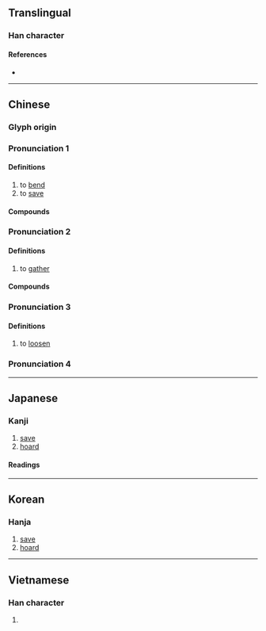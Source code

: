 {{also|攅|攒}}
{{character info/new}}
==Translingual==

===Han character===
{{Han char|rn=64|rad=手|as=19|sn=22|four=54086|canj=QHUC|ids=⿰扌贊}}


====References====
* {{Han ref|kx=0464.160|dkj=13030|dj=0813.130|hdz=31990.060|uh=6522|ud=25890|bh=F6E3|bd=63203}}

----

==Chinese==
{{zh-forms|s=攒}}

===Glyph origin===
{{Han etym}}

===Pronunciation 1===
{{zh-pron
|m=zǎn
|ma=Zh-zan.ogg
|c=zaan2
|h=pfs=
|md=
|mn=
|w=
|cat=v
}}

====Definitions====
{{zh-hanzi}}

# to [[bend]]
# to [[save]]

====Compounds====
{{zh-der|攢勁|積攢}}
===Pronunciation 2===
{{zh-pron
|m=cuán
|c=cyun4,zyun6,zaan6
|h=pfs=
|md=
|mn=
|w=
|mc=2
|oc=2
|cat=v
}}

====Definitions====
{{zh-hanzi}}

# to [[gather]]

====Compounds====
{{zh-der|四馬攢蹄|怒目攢眉|亂箭攢心|攢盒|攢錢|攢射|攢眉蹙鼻|萬頭攢動|攢宮|攢茶|攢蹄|攢湯|攢湊|攢底|萬箭攢心|攢聚|眾毛攢裘|攢露|攢餡兒|攢拌兒|攢眉|攢蹙|攢盤|攢毆|攢眉苦臉|攢矢|打攢盤|泯耳攢蹄|攢典|攢三聚五|攢簇|花攢錦簇|齊攢|花簇錦攢}}

===Pronunciation 3===
{{zh-pron
|m=zàn
|h=pfs=
|md=
|mn=
|w=
|mc=1
|oc=1
|cat=v
}}

====Definitions====
{{zh-hanzi}}

# to [[loosen]]
===Pronunciation 4===
{{zh-see|鑽}}
----

==Japanese==

===Kanji===
{{ja-kanji|grade=|rs=手19}}

# [[save]]
# [[hoard]]

====Readings====
{{ja-readings
|on=さん
|kun=あつ-める, あつ-まる
}}

----

==Korean==

===Hanja===
{{ko-hanja|hangeul=찬|eumhun=|rv=chan|mr=ch'an|y=chan}}

# [[save]]
# [[hoard]]

----

==Vietnamese==

===Han character===
{{vi-hantu|[[quần]], [[toản]], [[toàn]]|rs=手19}}

# {{defn|lang=vi|sort=手19}}
